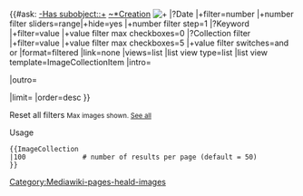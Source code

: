 <includeonly>
{{#ask:
[[-Has subobject::+]]
[[~*Creation]]
[[File:+]]
|?Date |+filter=number |+number filter sliders=range|+hide=yes |+number filter step=1
|?Keyword |+filter=value |+value filter max checkboxes=0
|?Collection filter |+filter=value |+value filter max checkboxes=5 |+value filter switches=and or
|format=filtered
|link=none
|views=list
|list view type=list
|list view template=ImageCollectionItem
|intro=<div class="heald-collection">
|outro=</div>
|limit={{{1|50}}}
|order=desc
}}
<div id="reset-wrapper" class="d-block pl-4 w-100"><span id="resetfilters" class="mw-ui-button mt-cmln-3">Reset all filters</span>
<small>Max {{{1|50}}} images shown. [[Special:ListFiles|See all]]</small>
</div>
</includeonly><noinclude>[[Category:Mediawiki-pages-heald-images]]
;Usage
<pre>
{{ImageCollection
|100              # number of results per page (default = 50)             
}}
</pre>
</noinclude>

